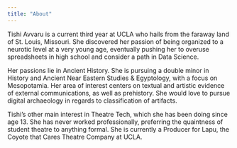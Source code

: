 ```yaml
---
title: "About"
---
```


Tishi Avvaru is a current third year at UCLA who hails from the faraway land of St. Louis, Missouri. She discovered her passion of being organized to a neurotic level at a very young age, eventually pushing her to overuse spreadsheets in high school and consider a path in Data Science.

Her passions lie in Ancient History. She is pursuing a double minor in History and Ancient Near Eastern Studies & Egyptology, with a focus on Mesopotamia. Her area of interest centers on textual and artistic evidence of external communications, as well as prehistory. She would love to pursue digital archaeology in regards to classification of artifacts.

Tishi's other main interest in Theatre Tech, which she has been doing since age 13. She has never worked professionally, preferring the quaintness of student theatre to anything formal. She is currently a Producer for Lapu, the Coyote that Cares Theatre Company at UCLA.
